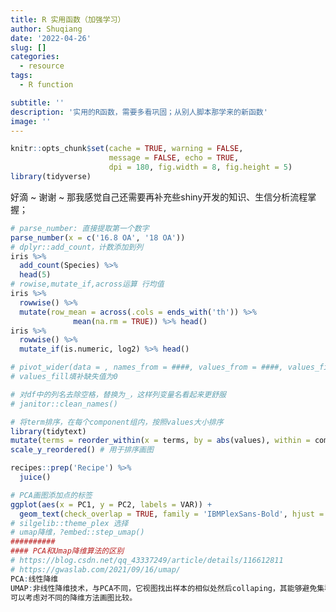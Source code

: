 ```yaml
---
title: R 实用函数（加强学习）
author: Shuqiang
date: '2022-04-26'
slug: []
categories:
  - resource
tags:
  - R function

subtitle: ''
description: '实用的R函数，需要多看巩固；从别人脚本那学来的新函数'
image: ''
---
```

```r
knitr::opts_chunk$set(cache = TRUE, warning = FALSE,
                      message = FALSE, echo = TRUE, 
                      dpi = 180, fig.width = 8, fig.height = 5)
library(tidyverse)
```

好滴 ~ 谢谢 ~ 那我感觉自己还需要再补充些shiny开发的知识、生信分析流程掌握；


```r
# parse_number: 直接提取第一个数字
parse_number(x = c('16.8 OA', '18 OA'))
# dplyr::add_count，计数添加到列
iris %>%
  add_count(Species) %>%
  head(5)
# rowise,mutate_if,across运算 行均值
iris %>%
  rowwise() %>%
  mutate(row_mean = across(.cols = ends_with('th')) %>%
              mean(na.rm = TRUE)) %>% head()
iris %>%
  rowwise() %>%
  mutate_if(is.numeric, log2) %>% head() 

# pivot_wider(data = , names_from = ####, values_from = ####, values_fill = 0)
# values_fill填补缺失值为0

# 对df中的列名去除空格，替换为_，这样列变量名看起来更舒服
# janitor::clean_names()

```


```r
# 将term排序，在每个component组内，按照values大小排序
library(tidytext)
mutate(terms = reorder_within(x = terms, by = abs(values), within = component))
scale_y_reordered() # 用于排序画图

recipes::prep('Recipe') %>%
  juice()

# PCA画图添加点的标签
ggplot(aes(x = PC1, y = PC2, labels = VAR)) +
  geom_text(check_overlap = TRUE, family = 'IBMPlexSans-Bold', hjust = 'inward')
# silgelib::theme_plex 选择
# umap降维，?embed::step_umap()
##########
#### PCA和Umap降维算法的区别
# https://blog.csdn.net/qq_43337249/article/details/116612811
# https://gwaslab.com/2021/09/16/umap/
PCA:线性降维
UMAP:非线性降维技术，与PCA不同，它视图找出样本的相似处然后collaping，其能够避免集群表示的过度拥挤，在重叠区域上能表示出不同的集群而被广泛运用
可以考虑对不同的降维方法画图比较。
```

